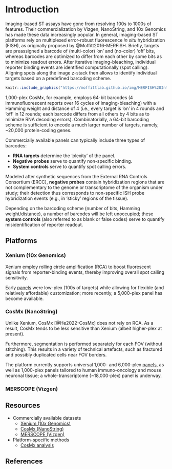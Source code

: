# Introduction

Imaging-based ST assays have gone from resolving 100s to 1000s of features.
Their commercialization by Vizgen, NanoString, and 10x Genomics has made these data increasingly popular. 
In general, imaging-based ST platforms rely on multiplexed error-robust fluorescence *in situ* hybridization (FISH), as originally proposed by @Moffitt2016-MERFISH.
Briefly, targets are preassigned a barcode of (multi-color) 'on' and (no-color) 'off' bits, whereas barcodes are optimized to differ from each other by some bits as to minimize readout errors.
After iterative imaging-bleaching, individual reporter binding events are identified computationally (spot calling).
Aligning spots along the image z-stack then allows to identify individual targets based on a predefined barcoding scheme.

```r
knitr::include_graphics("https://moffittlab.github.io/img/MERFISH%20Introduction-01.png")
```

::: {.callout-note title="high-plex barcoding" collapse="true"}
1,000-plex CosMx, for example, employs 64-bit barcodes (4 immunofluorescent reports over 16 cycles of imaging-bleaching) with a Hamming weight and distance of 4 (i.e., every target is 'on' in 4 rounds and 'off' in 12 rounds; each barcode differs from all others by 4 bits as to minimize RNA decoding errors).
Combinatorially, a 64-bit barcoding scheme is sufficient to encode a much larger number of targets, namely, ~20,000 protein-coding genes.
:::

Commercially available panels can typically include three types of barcodes:

- **RNA targets** determine the 'plexity' of the panel.
- **Negative probes** serve to quantify non-specific binding.
- **System controls** serve to quantify spot calling errors.

::: {.callout-note title="non-RNA targets" collapse="true"}
Modeled after synthetic sequences from the External RNA Controls Consortium (ERCC), **negative probes** contain hybridization regions that are not complementary to the genome or transcriptome of the organism under study; their detection thus corresponds to non-specific ISH probe hybridization events (e.g., in 'sticky' regions of the tissue). 

Depending on the barcoding scheme (number of bits, Hamming weight/distance), a number of barcodes will be left unoccupied; these **system controls** (also referred to as blank or false codes) serve to quantify misidentification of reporter readout.
:::

## Platforms

### Xenium (10x Genomics)

Xenium employ rolling circle amplification (RCA) to boost fluorescent signals from reporter-binding events, thereby improving overall spot calling sensitivity.

Early [panels](https://www.10xgenomics.com/products/xenium-panels) were low-plex (100s of targets) while allowing for flexible (and relatively affordable) customization; more recently, a 5,000-plex panel has become available.

### CosMx (NanoString)

Unlike Xenium, CosMx [@He2022-CosMx] does not rely on RCA.
As a result, CosMx tends to be less sensitive than Xenium (albeit higher-plex at present).

Furthermore, segmentation is performed separately for each FOV (without stitching).
This results in a variety of technical artefacts, such as fractured and possibly duplicated cells near FOV borders.

The platform currently supports universal 1,000- and 6,000-plex [panels](https://nanostring.com/products/cosmx-spatial-molecular-imager/cosmx-rna-assays), as well as 1,000-plex panels tailored to human immuno-oncology and mouse neuronal tissue; a whole-transcriptome (~18,000-plex) panel is underway.

### MERSCOPE (Vizgen)

## Resources

- Commercially available datasets
  - [Xenium (10x Genomics)](https://www.10xgenomics.com/datasets)
  - [CosMx (NanoString)](https://nanostring.com/products/cosmx-spatial-molecular-imager/ffpe-dataset/)
  - [MERSCOPE (Vizgen)](https://vizgen.com/data-release-program)
- Platform-specific methods
  - [CosMx analysis](https://nanostring-biostats.github.io/CosMx-Analysis-Scratch-Space)
  
## References {.unnumbered}
